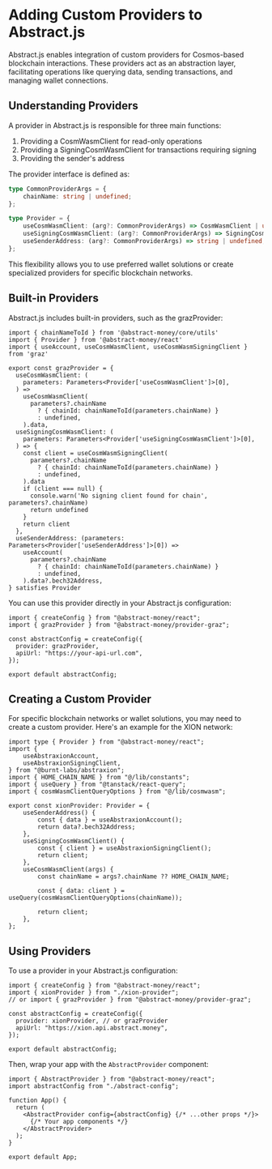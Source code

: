 # Adding Custom Providers to Abstract.js

Abstract.js enables integration of custom providers for Cosmos-based blockchain interactions. These providers act as an abstraction layer, facilitating operations like querying data, sending transactions, and managing wallet connections.

## Understanding Providers

A provider in Abstract.js is responsible for three main functions:

1. Providing a CosmWasmClient for read-only operations
2. Providing a SigningCosmWasmClient for transactions requiring signing
3. Providing the sender's address

The provider interface is defined as:

```typescript
type CommonProviderArgs = {
    chainName: string | undefined;
};

type Provider = {
    useCosmWasmClient: (arg?: CommonProviderArgs) => CosmWasmClient | undefined;
    useSigningCosmWasmClient: (arg?: CommonProviderArgs) => SigningCosmWasmClient | undefined;
    useSenderAddress: (arg?: CommonProviderArgs) => string | undefined;
};
```

This flexibility allows you to use preferred wallet solutions or create specialized providers for specific blockchain networks.

## Built-in Providers

Abstract.js includes built-in providers, such as the grazProvider:

```tsx project="Graz Provider" file="graz-provider.ts" type="react"
import { chainNameToId } from '@abstract-money/core/utils'
import { Provider } from '@abstract-money/react'
import { useAccount, useCosmWasmClient, useCosmWasmSigningClient } from 'graz'

export const grazProvider = {
  useCosmWasmClient: (
    parameters: Parameters<Provider['useCosmWasmClient']>[0],
  ) =>
    useCosmWasmClient(
      parameters?.chainName
        ? { chainId: chainNameToId(parameters.chainName) }
        : undefined,
    ).data,
  useSigningCosmWasmClient: (
    parameters: Parameters<Provider['useSigningCosmWasmClient']>[0],
  ) => {
    const client = useCosmWasmSigningClient(
      parameters?.chainName
        ? { chainId: chainNameToId(parameters.chainName) }
        : undefined,
    ).data
    if (client === null) {
      console.warn('No signing client found for chain', parameters?.chainName)
      return undefined
    }
    return client
  },
  useSenderAddress: (parameters: Parameters<Provider['useSenderAddress']>[0]) =>
    useAccount(
      parameters?.chainName
        ? { chainId: chainNameToId(parameters.chainName) }
        : undefined,
    ).data?.bech32Address,
} satisfies Provider
```

You can use this provider directly in your Abstract.js configuration:

```tsx project="Abstract.js Config with Graz" file="abstract-config-graz.ts" type="react"
import { createConfig } from "@abstract-money/react";
import { grazProvider } from "@abstract-money/provider-graz";

const abstractConfig = createConfig({
  provider: grazProvider,
  apiUrl: "https://your-api-url.com",
});

export default abstractConfig;
```

## Creating a Custom Provider

For specific blockchain networks or wallet solutions, you may need to create a custom provider. Here's an example for the XION network:

```tsx project="Custom XION Provider" file="xion-provider.ts" type="react"
import type { Provider } from "@abstract-money/react";
import {
	useAbstraxionAccount,
	useAbstraxionSigningClient,
} from "@burnt-labs/abstraxion";
import { HOME_CHAIN_NAME } from "@/lib/constants";
import { useQuery } from "@tanstack/react-query";
import { cosmWasmClientQueryOptions } from "@/lib/cosmwasm";

export const xionProvider: Provider = {
	useSenderAddress() {
		const { data } = useAbstraxionAccount();
		return data?.bech32Address;
	},
	useSigningCosmWasmClient() {
		const { client } = useAbstraxionSigningClient();
		return client;
	},
	useCosmWasmClient(args) {
		const chainName = args?.chainName ?? HOME_CHAIN_NAME;

		const { data: client } = useQuery(cosmWasmClientQueryOptions(chainName));

		return client;
	},
};
```

## Using Providers

To use a provider in your Abstract.js configuration:

```tsx project="Abstract.js Config" file="abstract-config.ts" type="react"
import { createConfig } from "@abstract-money/react";
import { xionProvider } from "./xion-provider";
// or import { grazProvider } from "@abstract-money/provider-graz";

const abstractConfig = createConfig({
  provider: xionProvider, // or grazProvider
  apiUrl: "https://xion.api.abstract.money",
});

export default abstractConfig;
```

Then, wrap your app with the `AbstractProvider` component:

```tsx project="App Wrapper" file="app.tsx" type="react"
import { AbstractProvider } from "@abstract-money/react";
import abstractConfig from "./abstract-config";

function App() {
  return (
    <AbstractProvider config={abstractConfig} {/* ...other props */}>
      {/* Your app components */}
    </AbstractProvider>
  );
}

export default App;
```

